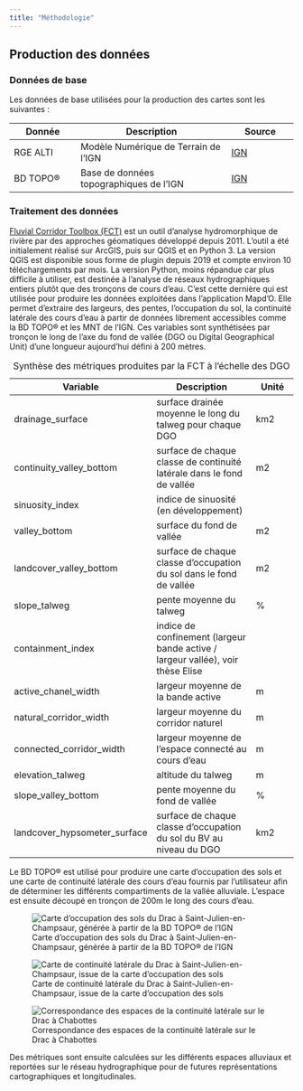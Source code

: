 ```yaml
---
title: "Méthodologie"
---
```


## Production des données

### Données de base

Les données de base utilisées pour la production des cartes sont les suivantes :


| **Donnée** | **Description** | **Source** |
|-----------------|--------------------------------------|-----------------|
| RGE ALTI | Modèle Numérique de Terrain de l’IGN | [IGN](https://geoservices.ign.fr/rgealti) |
| BD TOPO® | Base de données topographiques de l’IGN | [IGN](https://geoservices.ign.fr/bdtopo) |

### Traitement des données

[Fluvial Corridor Toolbox (FCT)](https://tramebleue.github.io/fct-cli/) est un outil d’analyse hydromorphique de rivière par des approches géomatiques développé depuis 2011. L’outil a été initialement réalisé sur ArcGIS, puis sur QGIS et en Python 3. La version QGIS est disponible sous forme de plugin depuis 2019 et compte environ 10 téléchargements par mois. La version Python, moins répandue car plus difficile à utiliser, est destinée à l’analyse de réseaux hydrographiques entiers plutôt que des tronçons de cours d’eau. C’est cette dernière qui est utilisée pour produire les données exploitées dans l’application Mapd’O. Elle permet d'extraire des largeurs, des pentes, l'occupation du sol, la continuité latérale des cours d'eau à partir de données librement accessibles comme la BD TOPO® et les MNT de l'IGN. Ces variables sont synthétisées par tronçon le long de l’axe du fond de vallée (DGO ou Digital Geographical Unit) d’une longueur aujourd’hui défini à 200 mètres.

| **Variable** | **Description** | **Unité** |
|-----------------|--------------------------------------|-----------------|
| drainage_surface | surface drainée moyenne le long du talweg pour chaque DGO | km2 |
| continuity_valley_bottom | surface de chaque classe de continuité latérale dans le fond de vallée | m2 |
| sinuosity_index | indice de sinuosité (en développement) |  |
| valley_bottom | surface du fond de vallée | m2 |
| landcover_valley_bottom | surface de chaque classe d’occupation du sol dans le fond de vallée | m2 |
| slope_talweg | pente moyenne du talweg | \% |
| containment_index | indice de confinement (largeur bande active / largeur vallée), voir thèse Elise |  |
| active_chanel_width | largeur moyenne de la bande active | m |
| natural_corridor_width | largeur moyenne du corridor naturel | m |
| connected_corridor_width | largeur moyenne de l’espace connecté au cours d’eau | m |
| elevation_talweg | altitude du talweg | m |
| slope_valley_bottom | pente moyenne du fond de vallée | \% |
| landcover_hypsometer_surface | surface de chaque classe d’occupation du sol du BV au niveau du DGO | km2 |

: Synthèse des métriques produites par la FCT à l’échelle des DGO

Le BD TOPO® est utilisé pour produire une carte d’occupation des sols et une carte de continuité latérale des cours d’eau fournis par l'utilisateur afin de déterminer les différents compartiments de la vallée alluviale. L’espace est ensuite découpé en tronçon de 200m le long des cours d’eau.

![Carte d’occupation des sols du Drac à Saint-Julien-en-Champsaur, générée à partir de la BD TOPO® de l’IGN](images/methods/fct_landuse_ex.png){fig-alt="Carte d’occupation des sols générée à partir de la BD TOPO® de l’IGN"}

![Carte de continuité latérale du Drac à Saint-Julien-en-Champsaur, issue de la carte d’occupation des sols](images/methods/ftc_continuity_ex.png)

![Correspondance des espaces de la continuité latérale sur le Drac à Chabottes](images/methods/ftc_photo_ex.png)

Des métriques sont ensuite calculées sur les différents espaces alluviaux et reportées sur le réseau hydrographique pour de futures représentations cartographiques et longitudinales.

